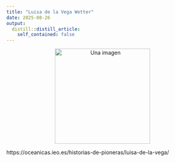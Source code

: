 ```yaml
---
title: "Luisa de la Vega Wetter"
date: 2025-08-26
output:
  distill::distill_article:
    self_contained: false
---
```

<p style="text-align: center;">
  <img src="foto1.jpg" alt="Una imagen" style="width:250px;" />
</p>

https://oceanicas.ieo.es/historias-de-pioneras/luisa-de-la-vega/


